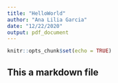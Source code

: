 ```yaml
---
title: "HelloWorld"
author: "Ana Lilia Garcia"
date: "12/22/2020"
output: pdf_document
---
```


```r
knitr::opts_chunk$set(echo = TRUE)
```

## This a markdown file

